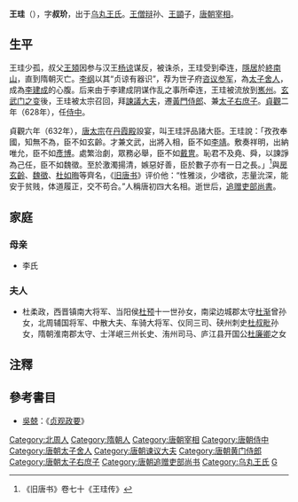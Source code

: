 {{Otheruses|other=名为王珪的其他人物|王珪}}
{{Infobox_Person
| name =王珪
|image=
|caption=
|box_width=170px
|occupation= 政治人物
| period = 7世紀
|birth_name=
| other_names =
| Sex =男
|birth_date=571年
|birth_place= 
|death_date= 639年
|death_place=[[長安|長安]]
| nationality =唐朝
| residence =
| party =
| religion =
| spouse = 
| relatives =叔父 [[王頍|王頍]]
|education=自學
| past =隱居終南山<br>世子府咨议参军<br>[[太子舍人|太子舍人]]<br>諫議大夫<br>[[黃門侍郎|黃門侍郎]]兼太子[[右庶子|右庶子]]<br>[[侍中|侍中]]
| work =
| award = 唐初四大名相
}}
'''王珪'''（{{bd|571年||639年|catIdx=W王}}），字'''叔玠'''，出于[[乌丸王氏|乌丸王氏]]。[[王僧辩|王僧辩]]孙、[[王顗|王顗]]子，[[唐朝宰相|唐朝宰相]]。

== 生平 ==

王珪少孤，叔父[[王頍|王頍]]因参与汉王[[杨谅|杨谅]]谋反，被诛杀，王珪受到牵连，[[隱居|隱居]]於[[終南山|終南山]]，直到隋朝灭亡。[[李纲_(唐朝)|李纲]]以其“贞谅有器识”，荐为世子府[[咨议参军|咨议参军]]，為[[太子舍人|太子舍人]]，成為[[李建成|李建成]]的心腹。后来由于李建成阴谋作乱之事所牵连，王珪被流放到[[嶲州|嶲州]]。[[玄武门之变|玄武门之变]]後，王珪被太宗召回，拜[[諫議大夫|諫議大夫]]，遷[[黃門侍郎|黃門侍郎]]、兼[[太子右庶子|太子右庶子]]。[[貞觀_(唐朝)|貞觀]]二年（628年），任[[侍中|侍中]]。

貞觀六年（632年），[[唐太宗|唐太宗]]在[[丹霞殿|丹霞殿]]設宴，叫王珪評品諸大臣。王珪說：「孜孜奉國，知無不為，臣不如玄齡。才兼文武，出將入相，臣不如[[李靖|李靖]]。敷奏祥明，出納唯允，臣不如[[溫彥博|彥博]]。處繁治劇，眾務必舉，臣不如[[戴冑|戴冑]]。恥君不及堯、舜，以諫諍為己任，臣不如魏徵。至於激濁揚清，嫉惡好善，臣於數子亦有一日之長。」<ref>《旧唐书》卷七十《王珪传》</ref>與[[房玄齡|房玄齡]]、[[魏徵|魏徵]]、[[杜如晦|杜如晦]]等齊名，《[[旧唐书|旧唐书]]》评价他：“性雅淡，少嗜欲，志量沇深，能安于贫贱，体道履正，交不苟合。”人稱唐初四大名相。逝世后，[[追赠|追赠]][[吏部尚書|吏部尚書]]。

==家庭==
===母亲===
*李氏

===夫人===
*杜柔政，西晋镇南大将军、当阳侯[[杜预|杜预]]十一世孙女，南梁边城郡太守[[杜渐|杜渐]]曾孙女，北周辅国将军、中散大夫、车骑大将军、仪同三司、硖州刺史[[杜叔毗|杜叔毗]]孙女，隋朝淮南郡太守、士洋岷三州长史、洧州司马、庐江县开国公[[杜廉卿|杜廉卿]]之女

==注釋==

{{Reflist}}

==參考書目==
* [[吳兢|吳兢]]：《[[贞观政要|贞观政要]]》

{{DEFAULTSORT:W}}
[[Category:北周人|Category:北周人]]
[[Category:隋朝人|Category:隋朝人]]
[[Category:唐朝宰相|Category:唐朝宰相]]
[[Category:唐朝侍中|Category:唐朝侍中]]
[[Category:唐朝太子舍人|Category:唐朝太子舍人]]
[[Category:唐朝谏议大夫|Category:唐朝谏议大夫]]
[[Category:唐朝黄门侍郎|Category:唐朝黄门侍郎]]
[[Category:唐朝太子右庶子|Category:唐朝太子右庶子]]
[[Category:唐朝追赠吏部尚书|Category:唐朝追赠吏部尚书]]
[[Category:乌丸王氏|Category:乌丸王氏]]
[[Category:王姓|G]]